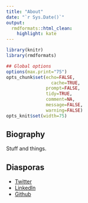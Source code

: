 ```yaml
---
title: "About"
date: "`r Sys.Date()`"
output:
  rmdformats::html_clean:
    highlight: kate
---
```



```r
library(knitr)
library(rmdformats)

## Global options
options(max.print="75")
opts_chunk$set(echo=FALSE,
	             cache=TRUE,
               prompt=FALSE,
               tidy=TRUE,
               comment=NA,
               message=FALSE,
               warning=FALSE)
opts_knit$set(width=75)
```

## Biography

Stuff and things.

## Diasporas

 * [Twitter](http://www.twitter.com/mmmpork)
 * [LinkedIn](http://www.linkedin.com/auggy)
 * [Github](http://www.github.com/missaugustina)

